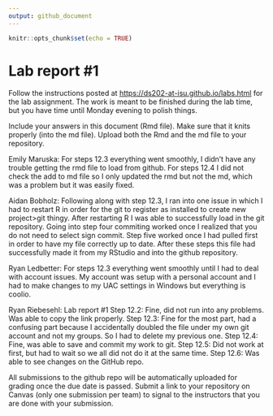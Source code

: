 ```yaml
---
output: github_document
---
```


<!-- README.md is generated from README.Rmd. Please edit the README.Rmd file -->

```r
knitr::opts_chunk$set(echo = TRUE)
```

# Lab report #1

Follow the instructions posted at <https://ds202-at-isu.github.io/labs.html> for the lab assignment. The work is meant to be finished during the lab time, but you have time until Monday evening to polish things.

Include your answers in this document (Rmd file). Make sure that it knits properly (into the md file). Upload both the Rmd and the md file to your repository.

Emily Maruska: For steps 12.3 everything went smoothly, I didn't have any trouble getting the rmd file to load from github. For steps 12.4 I did not check the add to md file so I only updated the rmd but not the md, which was a problem but it was easily fixed.

Aidan Bobholz: Following along with step 12.3, I ran into one issue in which I had to restart R in order for the git to register as installed to create new project\>git thingy. After restarting R I was able to successfully load in the git repository. Going into step four commiting worked once I realized that you do not need to select sign commit. Step five worked once I had pulled first in order to have my file correctly up to date. After these steps this file had successfully made it from my RStudio and into the github repository.

Ryan Ledbetter: For steps 12.3 everything went smoothly until I had to deal with account issues. My account was setup with a personal account and I had to make changes to my UAC settings in Windows but everything is coolio.

Ryan Riebesehl: Lab report #1 Step 12.2: Fine, did not run into any problems. Was able to copy the link properly. Step 12.3: Fine for the most part, had a confusing part because I accidentally doubled the file under my own git account and not my groups. So I had to delete my previous one. Step 12.4: Fine, was able to save and commit my work to git. Step 12.5: Did not work at first, but had to wait so we all did not do it at the same time. Step 12.6: Was able to see changes on the GitHub repo.

All submissions to the github repo will be automatically uploaded for grading once the due date is passed. Submit a link to your repository on Canvas (only one submission per team) to signal to the instructors that you are done with your submission.
